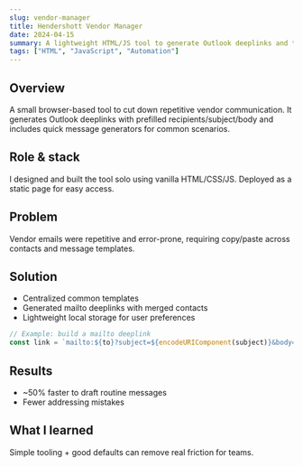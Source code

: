 ```yaml
---
slug: vendor-manager
title: Hendershott Vendor Manager
date: 2024-04-15
summary: A lightweight HTML/JS tool to generate Outlook deeplinks and templated vendor messages, reducing repetitive emails.
tags: ["HTML", "JavaScript", "Automation"]
---
```


## Overview
A small browser-based tool to cut down repetitive vendor communication. It generates Outlook deeplinks with prefilled recipients/subject/body and includes quick message generators for common scenarios.

## Role & stack
I designed and built the tool solo using vanilla HTML/CSS/JS. Deployed as a static page for easy access.

## Problem
Vendor emails were repetitive and error-prone, requiring copy/paste across contacts and message templates.

## Solution
- Centralized common templates
- Generated mailto deeplinks with merged contacts
- Lightweight local storage for user preferences

```js
// Example: build a mailto deeplink
const link = `mailto:${to}?subject=${encodeURIComponent(subject)}&body=${encodeURIComponent(body)}`
```

## Results
- ~50% faster to draft routine messages
- Fewer addressing mistakes

## What I learned
Simple tooling + good defaults can remove real friction for teams.

